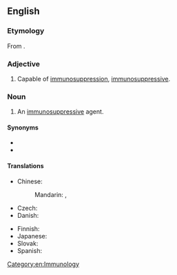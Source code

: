 ==English==

===Etymology===
From {{prefix|en|immuno|suppressant}}.

===Adjective===
{{en-adj}}

# {{lb|en|pharmaceutical effect}} Capable of [[immunosuppression]], [[immunosuppressive]].

===Noun===
{{en-noun}}

# {{lb|en|pharmaceutical drug}} An [[immunosuppressive]] agent.

====Synonyms====
* {{l|en|immunosuppressive}}
* {{l|en|immunosuppressor}}

====Translations====
{{trans-top|an immunosuppressive agent}}
* Chinese:
*: Mandarin: {{t|cmn|免疫抑制劑}}, {{t|cmn|免疫抑制剂|tr=miǎnyì yìzhìjì}}
* Czech: {{t+|cs|imunosupresivum|n}}
* Danish: {{t-needed|da}}
{{trans-mid}}
* Finnish: {{t|fi|hylkimisenestolääke}}
* Japanese: {{t|ja|免疫抑制剤|tr=men'ekiyokuseizai}}
* Slovak: {{t|sk|imunosupresívum}}
* Spanish: {{t+|es|inmunosupresor|m}}
{{trans-bottom}}

[[Category:en:Immunology]]
